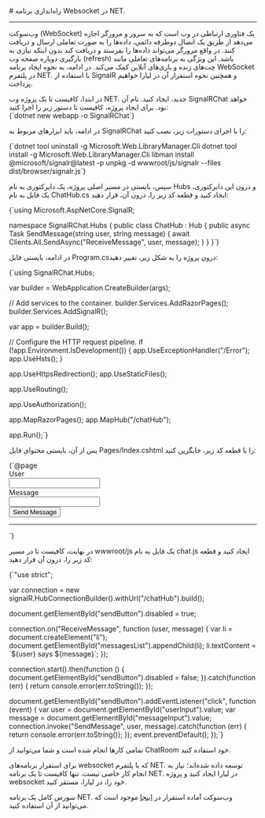 

<Layout>
<Head>
<title>مستندات راه‌اندازی برنامه وب سوکت در NET. - لیارا</title>
<meta property="og:title" content="مستندات خدمات رایانش ابری لیارا" />
<meta property="og:description" content="مستندات مربوط به نحوه راه‌اندازی برنامه وب‌سوکت در پلتفرم دات‌نت در لیارا"  />
<meta property="og:image" content="https://files.liara.ir/liara/logos/liara-poster.jpg" />
</Head>
# راه‌اندازی برنامه Websocket در NET. 
<hr className="mb-2" />

وب‌سوکت (WebSocket) یک فناوری ارتباطی در وب است که به سرور و مرورگر اجازه می‌دهد از طریق یک اتصال دوطرفه دائمی، داده‌ها را به صورت تعاملی ارسال و دریافت کنند. در واقع مرورگر می‌تواند داده‌ها را بفرستد و دریافت کند بدون اینکه نیازی به بارگیری دوباره صفحه وب (refresh) باشد. این ویژگی به برنامه‌های تعاملی مانند چت‌های زنده و بازی‌های آنلاین کمک می‌کند.
در ادامه، به نحوه ایجاد برنامه WebSocket در پلتفرم NET. با استفاده از <Important>SignalR</Important> و همچنین نحوه استقرار آن در لیارا خواهیم پرداخت.


<Section id="build-websocket-app-in-dotnet" title="ساخت برنامه WebSocket در NET." />
در ابتدا، کافیست تا یک پروژه وب NET. جدید، ایجاد کنید. نام آن‌ <Important>SignalRChat</Important> خواهد بود. برای ایجاد پروژه، کافیست تا دستور زیر را اجرا کنید:



<div className="h-2" />
<div dir='ltr'>
    <Highlight className="bash">
        {`dotnet new webapp -o SignalRChat`}
    </Highlight>
</div>
<div className="h-2" />

در ادامه، باید ابزارهای مربوط به SignalRChat را با اجرای دستورات زیر، نصب کنید:

<div className="h-2" />
<div dir='ltr'>
    <Highlight className="bash">
        {`dotnet tool uninstall -g Microsoft.Web.LibraryManager.Cli
dotnet tool install -g Microsoft.Web.LibraryManager.Cli
libman install @microsoft/signalr@latest -p unpkg -d wwwroot/js/signalr --files dist/browser/signalr.js`}
    </Highlight>
</div>
<div className="h-2" />

سپس، بایستی در مسیر اصلی پروژه، یک دایرکتوری به نام <Important>Hubs</Important> و درون این دایرکتوری، یک فایل به نام <Important>ChatHub.cs</Important> ایجاد کنید و قطعه کد زیر را، درون آن، قرار دهید:



<div className="h-2" />
<div dir='ltr'>
    <Highlight className="dotnet">
{`using Microsoft.AspNetCore.SignalR;

namespace SignalRChat.Hubs
{
    public class ChatHub : Hub
    {
        public async Task SendMessage(string user, string message)
        {
            await Clients.All.SendAsync("ReceiveMessage", user, message);
        }
    }
}`}
    </Highlight>
</div>
<div className="h-2" />

در ادامه، بایستی فایل <Important>Program.cs</Important>درون پروژه را به شکل زیر، تغییر دهید:

<div className="h-2" />
<div dir='ltr'>
    <Highlight className="dotnet">
    {`using SignalRChat.Hubs;

var builder = WebApplication.CreateBuilder(args);

// Add services to the container.
builder.Services.AddRazorPages();
builder.Services.AddSignalR();

var app = builder.Build();

// Configure the HTTP request pipeline.
if (!app.Environment.IsDevelopment())
{
    app.UseExceptionHandler("/Error");
    app.UseHsts();
}

app.UseHttpsRedirection();
app.UseStaticFiles();

app.UseRouting();

app.UseAuthorization();

app.MapRazorPages();
app.MapHub<ChatHub>("/chatHub");

app.Run();`}
    </Highlight>
</div>
<div className="h-2" />

پس از آن، بایستی محتوای فایل <Important>Pages/Index.cshtml</Important> را با قطعه کد زیر، جایگزین کنید:


<div className="h-2" />
<div dir='ltr'>
    <Highlight className="cshtml">
    {`@page
<div class="container">
    <div class="row p-1">
        <div class="col-1">User</div>
        <div class="col-5"><input type="text" id="userInput" /></div>
    </div>
    <div class="row p-1">
        <div class="col-1">Message</div>
        <div class="col-5"><input type="text" class="w-100" id="messageInput" /></div>
    </div>
    <div class="row p-1">
        <div class="col-6 text-end">
            <input type="button" id="sendButton" value="Send Message" />
        </div>
    </div>
    <div class="row p-1">
        <div class="col-6">
            <hr />
        </div>
    </div>
    <div class="row p-1">
        <div class="col-6">
            <ul id="messagesList"></ul>
        </div>
    </div>
</div>
<script src="~/js/signalr/dist/browser/signalr.js"></script>
<script src="~/js/chat.js"></script>`}
    </Highlight>
</div>
<div className="h-2" />

در نهایت، کافیست تا در مسیر <Important>wwwroot/js</Important> یک فایل به نام <Important>chat.js</Important> ایجاد کنید و قطعه کد زیر را، درون آن قرار دهید:

<div className="h-2" />
<div dir='ltr'>
    <Highlight className="python">
    {`"use strict";

var connection = new signalR.HubConnectionBuilder().withUrl("/chatHub").build();

document.getElementById("sendButton").disabled = true;

connection.on("ReceiveMessage", function (user, message) {
    var li = document.createElement("li");
    document.getElementById("messagesList").appendChild(li);
    li.textContent = \`\${user} says \${message}\`;
});

connection.start().then(function () {
    document.getElementById("sendButton").disabled = false;
}).catch(function (err) {
    return console.error(err.toString());
});

document.getElementById("sendButton").addEventListener("click", function (event) {
    var user = document.getElementById("userInput").value;
    var message = document.getElementById("messageInput").value;
    connection.invoke("SendMessage", user, message).catch(function (err) {
        return console.error(err.toString());
    });
    event.preventDefault();
});`}
    </Highlight>
</div>
<div className="h-2" />

تمامی کارها انجام شده است و شما می‌توانید از ChatRoom خود استفاده کنید.

<Section id="deploy-websocket-dotnet" title="استقرار برنامه NET. وب‌سوکت در لیارا" />

برای استقرار برنامه‌های websocket که با پلتفرم NET. توسعه داده شده‌اند؛ نیاز به انجام کار خاصی نیست. تنها کافیست تا یک برنامه NET. در لیارا ایجاد کنید و پروژه websocket خود را، در لیارا، مستقر کنید.
<div className="h-2" />

<Alert variant="info">
<p>
سورس کامل یک برنامه NET. وب‌سوکت آماده استقرار در <a href="https://github.com/liara-cloud/dotnet-getting-started/tree/websocket" className="text-[#2196f3] ">اینجا</a> موجود است که می‌توانید از آن استفاده کنید.
</p>
</Alert>


</Layout>